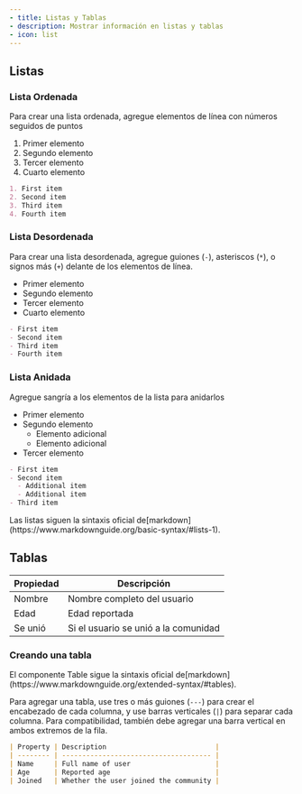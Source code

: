 ```yaml
---
- title: Listas y Tablas
- description: Mostrar información en listas y tablas
- icon: list
---
```


## Listas

### Lista Ordenada

Para crear una lista ordenada, agregue elementos de línea con números seguidos de puntos

1. Primer elemento
2. Segundo elemento
3. Tercer elemento
4. Cuarto elemento

```md
1. First item
2. Second item
3. Third item
4. Fourth item
```

### Lista Desordenada

Para crear una lista desordenada, agregue guiones (`-`), asteriscos (`*`), o signos más (`+`) delante de los elementos de línea.

* Primer elemento
* Segundo elemento
* Tercer elemento
* Cuarto elemento

```md
- First item
- Second item
- Third item
- Fourth item
```

### Lista Anidada

Agregue sangría a los elementos de la lista para anidarlos

* Primer elemento
* Segundo elemento
  * Elemento adicional
  * Elemento adicional
* Tercer elemento

```md
- First item
- Second item
  - Additional item
  - Additional item
- Third item
```

<Tip>
  Las listas siguen la sintaxis oficial de[markdown](https://www.markdownguide.org/basic-syntax/#lists-1).
</Tip>

## Tablas

| Propiedad | Descripción                          |
| --------- | ------------------------------------ |
| Nombre    | Nombre completo del usuario          |
| Edad      | Edad reportada                       |
| Se unió   | Si el usuario se unió a la comunidad |

### Creando una tabla

<Tip>
  El componente Table sigue la sintaxis oficial de[markdown](https://www.markdownguide.org/extended-syntax/#tables).
</Tip>

Para agregar una tabla, use tres o más guiones (`---`) para crear el encabezado de cada columna, y use barras verticales (`|`) para separar cada columna. Para compatibilidad, también debe agregar una barra vertical en ambos extremos de la fila.

```md
| Property | Description                           |
| -------- | ------------------------------------- |
| Name     | Full name of user                     |
| Age      | Reported age                          |
| Joined   | Whether the user joined the community |
```
